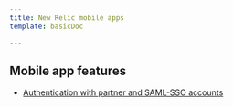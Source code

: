 ```yaml
---
title: New Relic mobile apps
template: basicDoc

---
```


## Mobile app features

* [Authentication with partner and SAML-SSO accounts](/docs/mobile-monitoring/new-relic-mobile-apps/mobile-app-features/authentication-partner-saml-sso-accounts)

